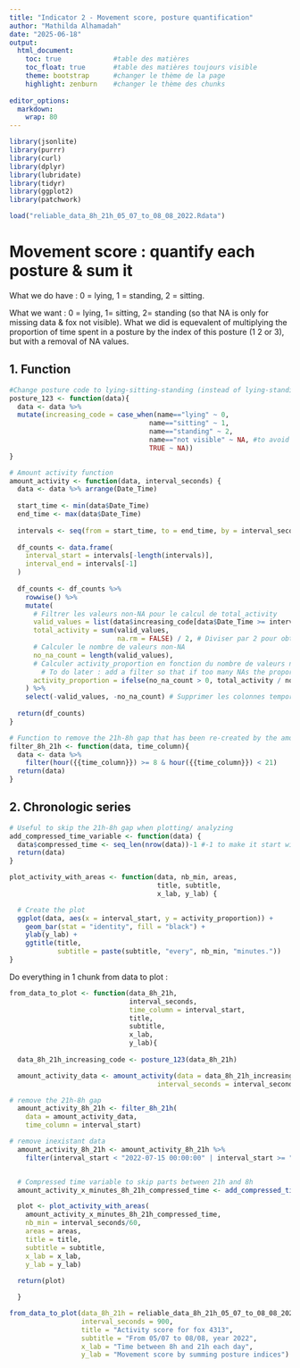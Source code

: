 ```yaml
---
title: "Indicator 2 - Movement score, posture quantification"
author: "Mathilda Alhamadah"
date: "2025-06-18"
output:
  html_document:
    toc: true             #table des matières
    toc_float: true       #table des matières toujours visible
    theme: bootstrap      #changer le thème de la page
    highlight: zenburn    #changer le thème des chunks
    
editor_options: 
  markdown: 
    wrap: 80
---
```


```r
library(jsonlite)
library(purrr)
library(curl)
library(dplyr)
library(lubridate)
library(tidyr)
library(ggplot2)
library(patchwork)
```

```r
load("reliable_data_8h_21h_05_07_to_08_08_2022.Rdata")
```

# Movement score : quantify each posture & sum it

What we do have : 0 = lying, 1 = standing, 2 = sitting.

What we want : 0 = lying, 1= sitting, 2= standing (so that NA is only for missing
data & fox not visible). What we did is equevalent of multiplying the proportion
of time spent in a posture by the index of this posture (1 2 or 3), but with a removal of NA values.

## 1. Function

```r
#Change posture code to lying-sitting-standing (instead of lying-standing-sitting)
posture_123 <- function(data){
  data <- data %>% 
  mutate(increasing_code = case_when(name=="lying" ~ 0,
                                   name=="sitting" ~ 1,
                                   name=="standing" ~ 2,
                                   name=="not visible" ~ NA, #to avoid having it in the sum
                                   TRUE ~ NA))
}
```

```r
# Amount activity function
amount_activity <- function(data, interval_seconds) {
  data <- data %>% arrange(Date_Time)
  
  start_time <- min(data$Date_Time)
  end_time <- max(data$Date_Time)
  
  intervals <- seq(from = start_time, to = end_time, by = interval_seconds)
  
  df_counts <- data.frame(
    interval_start = intervals[-length(intervals)],
    interval_end = intervals[-1]
  )
  
  df_counts <- df_counts %>%
    rowwise() %>%
    mutate(
      # Filtrer les valeurs non-NA pour le calcul de total_activity
      valid_values = list(data$increasing_code[data$Date_Time >= interval_start & data$Date_Time < interval_end & !is.na(data$increasing_code)]),
      total_activity = sum(valid_values,
                           na.rm = FALSE) / 2, # Diviser par 2 pour obtenir un max de 1. Normalement pas de NA
      # Calculer le nombre de valeurs non-NA
      no_na_count = length(valid_values),
      # Calculer activity_proportion en fonction du nombre de valeurs non-NA
        # To do later : add a filter so that if too many NAs the proportion is not computed ? 
      activity_proportion = ifelse(no_na_count > 0, total_activity / no_na_count, NA)
    ) %>%
    select(-valid_values, -no_na_count) # Supprimer les colonnes temporaires
  
  return(df_counts)
}

```


```r
# Function to remove the 21h-8h gap that has been re-created by the amount_activity function
filter_8h_21h <- function(data, time_column){
  data <- data %>% 
    filter(hour({{time_column}}) >= 8 & hour({{time_column}}) < 21)
  return(data)
}
```

## 2. Chronologic series

```r
# Useful to skip the 21h-8h gap when plotting/ analyzing
add_compressed_time_variable <- function(data) {
  data$compressed_time <- seq_len(nrow(data))-1 #-1 to make it start with 0
  return(data)
}
```

```r
plot_activity_with_areas <- function(data, nb_min, areas,
                                     title, subtitle,
                                     x_lab, y_lab) {

  # Create the plot
  ggplot(data, aes(x = interval_start, y = activity_proportion)) +
    geom_bar(stat = "identity", fill = "black") +
    ylab(y_lab) +
    ggtitle(title,
            subtitle = paste(subtitle, "every", nb_min, "minutes."))
}

```

Do everything in 1 chunk from data to plot :
```r
from_data_to_plot <- function(data_8h_21h,
                              interval_seconds,
                              time_column = interval_start,
                              title,
                              subtitle,
                              x_lab,
                              y_lab){
  
  data_8h_21h_increasing_code <- posture_123(data_8h_21h)

  amount_activity_data <- amount_activity(data = data_8h_21h_increasing_code,
                                     interval_seconds = interval_seconds) # default = 900 seconds (15 minutes)

# remove the 21h-8h gap
  amount_activity_8h_21h <- filter_8h_21h(
    data = amount_activity_data,
    time_column = interval_start)

# remove inexistant data
  amount_activity_8h_21h <- amount_activity_8h_21h %>%
    filter(interval_start < "2022-07-15 00:00:00" | interval_start >= "2022-08-03 00:00:00")


  # Compressed time variable to skip parts between 21h and 8h
  amount_activity_x_minutes_8h_21h_compressed_time <- add_compressed_time_variable(amount_activity_8h_21h)

  plot <- plot_activity_with_areas(
    amount_activity_x_minutes_8h_21h_compressed_time,
    nb_min = interval_seconds/60,
    areas = areas,
    title = title,
    subtitle = subtitle,
    x_lab = x_lab,
    y_lab = y_lab)
  
  return(plot)

  }
```

```r
from_data_to_plot(data_8h_21h = reliable_data_8h_21h_05_07_to_08_08_2022,
                  interval_seconds = 900,
                  title = "Activity score for fox 4313",
                  subtitle = "From 05/07 to 08/08, year 2022",
                  x_lab = "Time between 8h and 21h each day",
                  y_lab = "Movement score by summing posture indices")
```


